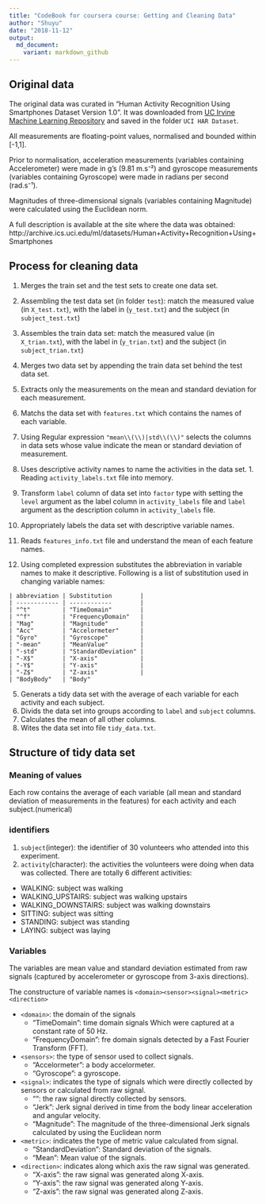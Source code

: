 ```yaml
---
title: "CodeBook for coursera course: Getting and Cleaning Data"
author: "Shuyu"
date: "2018-11-12"
output: 
  md_document:
    variant: markdown_github
---
```


## Original data

The original data was curated in "Human Activity Recognition Using Smartphones Dataset Version 1.0". It was downloaded from [UC Irvine Machine Learning Repository](http://archive.ics.uci.edu/ml/index.php) and saved in the folder `UCI HAR Dataset`.

All measurements are floating-point values, normalised and bounded within [-1,1].

Prior to normalisation, acceleration measurements (variables containing Accelerometer) were made in g's (9.81 m.s⁻²) and gyroscope measurements (variables containing Gyroscope) were made in radians per second (rad.s⁻¹).

Magnitudes of three-dimensional signals (variables containing Magnitude) were calculated using the Euclidean norm.

A full description is available at the site where the data was obtained: http://archive.ics.uci.edu/ml/datasets/Human+Activity+Recognition+Using+Smartphones

## Process for cleaning data

1. Merges the train set and the test sets to create one data set.
  1. Assembling the test data set (in folder `test`): match the measured value (in `X_test.txt`),  with the label in (`y_test.txt`) and the subject (in `subject_test.txt`)
  2. Assembles the train data set: match the measured value (in `X_trian.txt`),  with the label in (`y_trian.txt`) and the subject (in `subject_trian.txt`)
  3. Merges two data set by appending the train data set behind the test data set.
  
2. Extracts only the measurements on the mean and standard deviation for each measurement.
  1. Matchs the data set with `features.txt` which contains the names of each variable.
  2. Using Regular expression `"mean\\(\\)|std\\(\\)"` selects the columns in data sets whose value indicate the mean or standard deviation of measurement.
  
3. Uses descriptive activity names to name the activities in the data set.    1. Reading `activity_labels.txt` file into memory.
  2. Transform `label` column of data set into `factor` type with setting the `level` argument as the label column in `activity_labels` file and `label` argument as the description column in `activity_labels` file.

4. Appropriately labels the data set with descriptive variable names.
  1. Reads `features_info.txt` file and understand the mean of each feature names.
  2. Using completed expression substitutes the abbreviation in variable names to make it descriptive. Following is a list of substitution used in changing variable names:
  
    | abbreviation | Substitution        |
    | ------------ | ------------        |
    | "^t"         | "TimeDomain"        |
    | "^f"         | "FrequencyDomain"   | 
    | "Mag"        | "Magnitude"         |
    | "Acc"        | "Accelormeter"      |
    | "Gyro"       | "Gyroscope"         |
    | "-mean"      | "MeanValue"         |
    | "-std"       | "StandardDeviation" |
    | "-X$"        | "X-axis"            |
    | "-Y$"        | "Y-axis"            |
    | "-Z$"        | "Z-axis"            |
    | "BodyBody"   | "Body"
    
5. Generats a tidy data set with the average of each variable for each activity and each subject.
  1. Divids the data set into groups according to `label` and `subject` columns.
  2. Calculates the mean of all other columns.
  3. Wites the data set into file `tidy_data.txt`.

## Structure of tidy data set

### Meaning of values
Each row contains the average of each variable (all mean and standard deviation of measurements in the features) for each activity and each subject.(numerical)

### identifiers
1. `subject`(integer): the identifier of 30 volunteers who attended into this experiment.
2. `activity`(character): the activities the volunteers were doing when data was collected. There are totally 6 different activities:
  * WALKING: subject was walking
  * WALKING_UPSTAIRS: subject was walking upstairs
  * WALKING_DOWNSTAIRS: subject was walking downstairs
  * SITTING: subject was sitting
  * STANDING: subject was standing
  * LAYING: subject was laying

### Variables
The variables are mean value and standard deviation estimated from raw signals (captured by accelerometer or gyroscope from 3-axis directions).

The constructure of variable names is `<domain><sensor><signal><metric><direction>`

- `<domain>`: the domain of the signals
  - "TimeDomain": time domain signals Which were captured at a constant rate of 50 Hz.
  - "FrequencyDomain":  fre domain signals detected by a Fast Fourier Transform (FFT).
- `<sensors>`: the type of sensor used to collect signals.
  - "Accelormeter": a body accelormeter.
  - "Gyroscope": a gyroscope.
- `<signal>`: indicates the type of signals which were directly collected by sensors or calculated from raw signal.
  - "": the raw signal directly collected by sensors.
  - "Jerk": Jerk signal derived in time from the body linear acceleration and angular velocity.
  - "Magnitude": The magnitude of the three-dimensional Jerk signals calculated by using the Euclidean norm
- `<metric>`: indicates the type of metric value calculated from signal.
  - "StandardDeviation": Standard deviation of the signals.
  - "Mean": Mean value of the signals.
- `<direction>`: indicates along which axis the raw signal was generated.
  - "X-axis": the raw signal was generated along X-axis.
  - "Y-axis": the raw signal was generated along Y-axis.
  - "Z-axis": the raw signal was generated along Z-axis.




